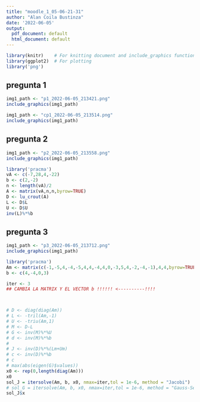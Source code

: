 ```yaml
---
title: "moodle_1_05-06-21-31"
author: "Alan Coila Bustinza"
date: '2022-06-05'
output:
  pdf_document: default
  html_document: default
---
```



```r
library(knitr)    # For knitting document and include_graphics function
library(ggplot2)  # For plotting
library('png') 
```


## pregunta 1

```r
img1_path <- "p1_2022-06-05_213421.png"
include_graphics(img1_path)
``` 

```r
img1_path <- "cp1_2022-06-05_213514.png"
include_graphics(img1_path)
```


## pregunta 2

```r
img1_path <- "p2_2022-06-05_213558.png"
include_graphics(img1_path)
``` 
```r
library('pracma')
vA <- c(-7,28,4,-22)
b <- c(2,-2)
n <- length(vA)/2
A <- matrix(vA,n,n,byrow=TRUE)
D <- lu_crout(A)
L <- D$L
U <- D$U
inv(L)%*%b

```



## pregunta 3

```r
img1_path <- "p3_2022-06-05_213712.png"
include_graphics(img1_path)
```

```r
library('pracma')
Am <- matrix(c(-1,-5,4,-4,-5,4,4,-4,4,0,-3,5,4,-2,-4,-1),4,4,byrow=TRUE)  
b <- c(4,-4,0,3)

iter <- 3
## CAMBIA LA MATRIX Y EL VECTOR b !!!!!! <----------!!!!



# D <- diag(diag(Am))
# L <- -tril(Am,-1)
# U <- -triu(Am,1)
# M <- D-L
# G <- inv(M)%*%U
# d <- inv(M)%*%b
# 
# J <- inv(D)%*%(Lm+Um)
# c <- inv(D)%*%b
# c
# max(abs(eigen(G)$values))
x0 <- rep(0,length(diag(Am)))
x0
sol_J = itersolve(Am, b, x0, nmax=iter,tol = 1e-6, method = "Jacobi")
# sol_G = itersolve(Am, b, x0, nmax=iter,tol = 1e-6, method = "Gauss-Seidel")
sol_J$x  
```